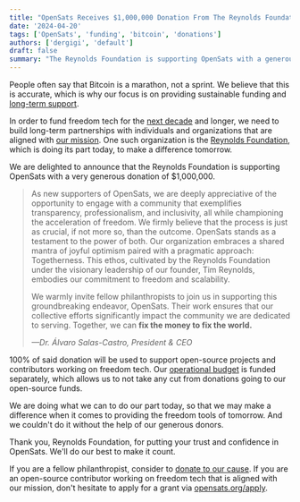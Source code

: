 ```yaml
---
title: "OpenSats Receives $1,000,000 Donation From The Reynolds Foundation"
date: '2024-04-20'
tags: ['OpenSats', 'funding', 'bitcoin', 'donations']
authors: ['dergigi', 'default']
draft: false
summary: "The Reynolds Foundation is supporting OpenSats with a generous $1,000,000 donation."
---
```


People often say that Bitcoin is a marathon, not a sprint. We believe that this
is accurate, which is why our focus is on providing sustainable funding and
[long-term support](/tags/lts).

In order to fund freedom tech for the [next
decade](/blog/bitcoin-infrastructure-this-decade) and longer, we need to build
long-term partnerships with individuals and organizations that are aligned with
[our mission](/mission).  One such organization is the [Reynolds
Foundation](https://reynoldsfoundation.com/), which is doing its part today, to
make a difference tomorrow.

We are delighted to announce that the Reynolds Foundation is supporting OpenSats
with a very generous donation of $1,000,000.

> As new supporters of OpenSats, we are deeply appreciative of the opportunity
> to engage with a community that exemplifies transparency, professionalism, and
> inclusivity, all while championing the acceleration of freedom. We firmly
> believe that the process is just as crucial, if not more so, than the outcome.
> OpenSats stands as a testament to the power of both. Our organization embraces a
> shared mantra of joyful optimism paired with a pragmatic approach: Togetherness.
> This ethos, cultivated by the Reynolds Foundation under the visionary leadership
> of our founder, Tim Reynolds, embodies our commitment to freedom and
> scalability.
> 
> We warmly invite fellow philanthropists to join us in supporting
> this groundbreaking endeavor, OpenSats. Their work ensures that our collective
> efforts significantly impact the community we are dedicated to serving.
> Together, we can **fix the money to fix the world.**
>
><cite>—Dr. Álvaro Salas-Castro, President & CEO</cite>

100% of said donation will be used to support open-source projects and
contributors working on freedom tech. Our [operational budget](/funds/ops) is
funded separately, which allows us to not take any cut from donations going to
our open-source funds.

We are doing what we can to do our part today, so that we may make a difference
when it comes to providing the freedom tools of tomorrow. And we couldn't do it
without the help of our generous donors.

Thank you, Reynolds Foundation, for putting your trust and confidence in
OpenSats. We'll do our best to make it count.

If you are a fellow philanthropist, consider to [donate to our cause](/donate).
If you are an open-source contributor working on freedom tech that is aligned
with our mission, don't hesitate to apply for a grant via
[opensats.org/apply](/apply).
